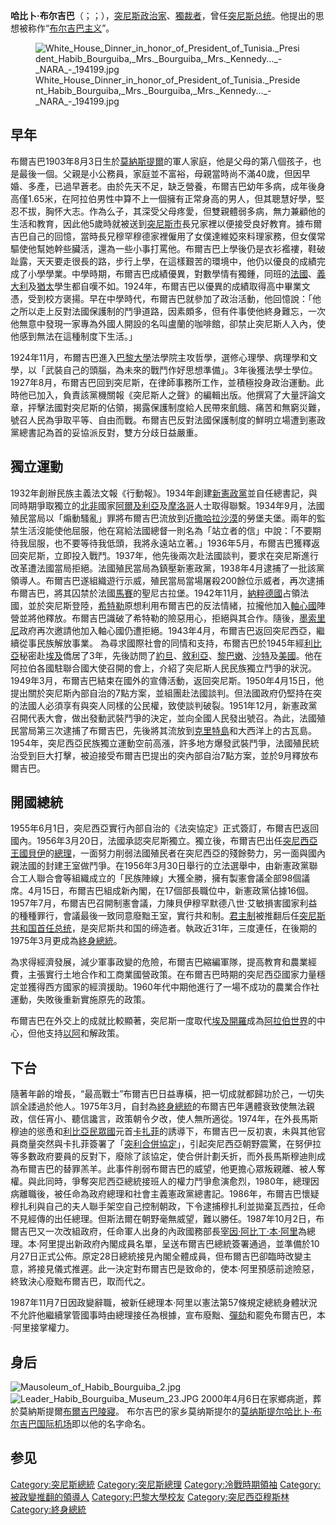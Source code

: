 {{Infobox_President
| name          = 哈比卜·布尔吉巴<br />{{rtl-lang|ar|الحبيب بورقيبة}}
| nationality   = {{TUN}}
| image         = Portrait officiel Bourguiba.png
| order         = 1
| office        = 突尼斯总统
| term_start    = 1957年7月25日
| term_end      = 1987年11月7日
| premier = {{link-en|巴希·拉德加姆|Bahi Ladgham}}（1969年－1970年）<br>{{link-en|赫迪·努伊拉|Hedi Nouira}}（1970年－1980年）<br>{{link-en|穆罕默德·姆扎利|Mohammed Mzali}}（1980年－1986年）<br>{{link-en|拉希德·斯法尔|Rachid Sfar}}（1986年－1987年）<br>[[宰因·阿比丁·本·阿里|宰因·阿比丁·本·阿里]]（1987年）
| successor     = [[宰因·阿比丁·本·阿里|宰因·阿比丁·本·阿里]]
| party           = [[社会主义宪政党|社会主义宪政党]] <small>（1964年－1987年）</small>
 | otherparty      = [[新宪政自由党|新宪政自由党]] <small>（1934年－1964年）</small><br/>[[宪政自由党|宪政自由党]] <small>（1930年－1934年）</small>
| birth_date    = {{birth date|1903|8|3}}
| birth_place   = [[File:Flag_of_Tunisia_with_French_canton.svg|25px]][[法屬突尼斯|法屬突尼斯]][[莫納斯提爾|莫納斯提爾]]
| death_date    = {{death date and age|2000|4|6|1903|8|3}}
| death_place   = [[突尼斯|突尼斯]]莫納斯提爾
| religion      = [[伊斯兰教|伊斯兰教]][[逊尼派|逊尼派]]
| signature     = 
}}
'''哈比卜·布尔吉巴'''（{{lang-ar|الحبيب بورقيبة}}；{{lang-fr|Habib Bourguiba}}；{{bd|1903年|8月3日|2000年|4月6日|catIdx=Bourguiba}}），[[突尼斯|突尼斯]][[政治家|政治家]]、[[獨裁者|獨裁者]]，曾任[[突尼斯总统|突尼斯总统]]。他提出的思想被称作“[[布尔吉巴主义|布尔吉巴主义]]”。

[[File:White_House_Dinner_in_honor_of_President_of_Tunisia._President_Habib_Bourguiba,_Mrs._Bourguiba,_Mrs._Kennedy..._-_NARA_-_194199.jpg|thumb]]

==早年==
布爾吉巴1903年8月3日生於[[莫納斯提爾|莫納斯提爾]]的軍人家庭，他是父母的第八個孩子，也是最後一個。父親是小公務員，家庭並不富裕，母親當時尚不滿40歲，但因早婚、多產，已過早蒼老。由於先天不足，缺乏營養，布爾吉巴幼年多病，成年後身高僅1.65米，在阿拉伯男性中算不上一個擁有正常身高的男人，但其聰慧好學，堅忍不拔，胸怀大志。作為么子，其深受父母疼愛，但雙親體弱多病，無力兼顧他的生活和教育，因此他5歲時就被送到[[突尼斯市|突尼斯市]]長兄家裡以便接受良好教育。據布爾吉巴自己的回憶，當時長兄穆罕穆德家裡僱用了女僕達維婭來料理家務，但女僕常驅使他幫她幹些臟活，還為一些小事打罵他。布爾吉巴上學後仍是衣衫襤褸，鞋破趾露，天天要走很長的路，步行上學，在這樣艱苦的環境中，他仍以優良的成績完成了小學學業。中學時期，布爾吉巴成績優異，對數學情有獨鍾，同班的[[法國|法國]]、[[義大利|義大利]]及[[猶太|猶太]]學生都自嘆不如。1924年，布爾吉巴以優異的成績取得高中畢業文憑，受到校方褒揚。早在中學時代，布爾吉巴就參加了政治活動，他回憶說：「他之所以走上反對法國保護制的鬥爭道路，因素頗多，但有件事使他終身難忘，一次他無意中發現一家專為外國人開設的名叫盧蘭的咖啡館，卻禁止突尼斯人入內，使他感到無法在這種制度下生活。」

1924年11月，布爾吉巴進入[[巴黎大學|巴黎大學]]法學院主攻哲學，選修心理學、病理學和文學，以「武裝自己的頭腦，為未來的戰鬥作好思想準備」。3年後獲法學士學位。1927年8月，布爾吉巴回到突尼斯，在律師事務所工作，並積極投身政治運動。此時他已加入{{tsl|en|Destour|憲政黨}}，負責該黨機關報《突尼斯人之聲》的編輯出版。他撰寫了大量評論文章，抨擊法國對突尼斯的佔領，揭露保護制度給人民帶來飢餓、痛苦和無窮災難，號召人民為爭取平等、自由而戰。布爾吉巴反對法國保護制度的鮮明立場遭到憲政黨總書記{{tsl|en|Abdelaziz Thâalbi|阿布德拉齊茲·薩阿勒比}}為首的妥協派反對，雙方分歧日益嚴重。
==獨立運動==
1932年創辦民族主義法文報《行動報》。1934年創建[[新憲政黨|新憲政黨]]並自任總書記，與同時期爭取獨立的[[北非|北非]]國家[[阿爾及利亞|阿爾及利亞]]及[[摩洛哥|摩洛哥]]人士取得聯繫。1934年9月，法國殖民當局以「煽動騷亂」罪將布爾吉巴流放到近[[撒哈拉沙漠|撒哈拉沙漠]]的勞堡夫堡。兩年的監禁生活沒能使他屈服，他在寫給法國總督一則名為「站立者的信」中說：「不要期待我屈服，也不要等待我低頭，我將永遠站立著。」1936年5月，布爾吉巴獲釋返回突尼斯，立即投入戰鬥。1937年，他先後兩次赴法國談判，要求在突尼斯進行改革遭法國當局拒絕。法國殖民當局為鎮壓新憲政黨，1938年4月逮捕了一批該黨領導人。布爾吉巴遂組織遊行示威，殖民當局當場屠殺200餘位示威者，再次逮捕布爾吉巴，將其囚禁於法國[[馬賽|馬賽]]的聖尼古拉堡。1942年11月，[[納粹德國|納粹德國]]占領法國，並於突尼斯登陸，[[希特勒|希特勒]]原想利用布爾吉巴的反法情緒，拉攏他加入[[軸心國|軸心國]]陣營並將他釋放。布爾吉巴識破了希特勒的險惡用心，拒絕與其合作。隨後，[[墨索里尼|墨索里尼]]政府再次邀請他加入軸心國仍遭拒絕。1943年4月，布爾吉巴返回突尼西亞，繼續從事民族解放事業。
為尋求國際社會的同情和支持，布爾吉巴於1945年經[[利比亞|利比亞]]秘密赴[[埃及|埃及]]僑居了3年，先後訪問了[[約旦|約旦]]、[[敘利亞|敘利亞]]、[[黎巴嫩|黎巴嫩]]、[[沙特|沙特]]及[[美國|美國]]。他在阿拉伯各國駐聯合國大使召開的會上，介紹了突尼斯人民民族獨立鬥爭的狀況。1949年3月，布爾吉巴結束在國外的宣傳活動，返回突尼斯。1950年4月15日，他提出關於突尼斯內部自治的7點方案，並組團赴法國談判。但法國政府仍堅持在突的法國人必須享有與突人同樣的公民權，致使談判破裂。1951年12月，新憲政黨召開代表大會，做出發動武裝鬥爭的決定，並向全國人民發出號召。為此，法國殖民當局第三次逮捕了布爾吉巴，先後將其流放到[[克里特島|克里特島]]和大西洋上的古瓦島。1954年，突尼西亞民族獨立運動空前高漲，許多地方爆發武裝鬥爭，法國殖民統治受到巨大打擊，被迫接受布爾吉巴提出的突內部自治7點方案，並於9月釋放布爾吉巴。
==開國總統==
1955年6月1日，突尼西亞實行內部自治的《法突協定》正式簽訂，布爾吉巴返回國內。1956年3月20日，法國承認突尼斯獨立。獨立後，布爾吉巴出任[[突尼西亞君主列表|突尼西亞王國貝伊]]{{tsl|en|Muhammad VIII al-Amin|穆罕默德八世·艾敏}}的[[突尼斯總理|總理]]，一面努力削弱法國殖民者在突尼西亞的殘餘勢力，另一面與國內親法國的封建王室做鬥爭。在1956年3月30日舉行的立法選舉中，由新憲政黨聯合工人聯合會等組織成立的「民族陣線」大獲全勝，擁有製憲會議全部98個議席。4月15日，布爾吉巴組成新內閣，在17個部長職位中，新憲政黨佔據16個。1957年7月，布爾吉巴召開制憲會議，力陳貝伊穆罕默德八世·艾敏損害國家利益的種種罪行，會議最後一致同意廢黜王室，實行共和制。[[君主制|君主制]]被推翻后任[[突尼斯共和国|突尼斯共和国]][[突尼斯总统|首任总统]]，是突尼斯共和国的缔造者。執政近31年，三度連任，在後期的1975年3月更成為[[終身總統|終身總統]]。

為求得經濟發展，減少軍事政變的危險，布爾吉巴縮編軍隊，提高教育和農業經費，主張實行土地合作和工商業國營政策。在布爾吉巴時期的突尼西亞國家力量穩定並獲得西方國家的經濟援助。1960年代中期他進行了一場不成功的農業合作社運動，失敗後重新實施原先的政策。

布爾吉巴在外交上的成就比較顯著，突尼斯一度取代[[埃及|埃及]][[開羅|開羅]]成為[[阿拉伯世界|阿拉伯世界]]的中心，但他支持[[以色列|以]][[阿拉伯國家|阿]]和解政策。

==下台==
隨著年齡的增長，“最高戰士”布爾吉巴日益專橫，把一切成就都歸功於己，一切失誤全諉過於他人。1975年3月，自封為[[終身總統|終身總統]]的布爾吉巴年邁體衰致使無法親政，信任宵小、聽信讒言，政策朝令夕改，使人無所適從。1974年，在外長馬斯穆迪的慫恿和[[利比亞民眾國|利比亞民眾國]]元首[[卡扎菲|卡扎菲]]的誘導下，布爾吉巴一反初衷，未與其他官員商量突然與卡扎菲簽署了「[[阿拉伯伊斯蘭共和國|突利合併協定]]」，引起突尼西亞朝野震驚，在努伊拉等多數政府要員的反對下，廢除了該協定，使合併計劃夭折，而外長馬斯穆迪則成為布爾吉巴的替罪羔羊。此事件削弱布爾吉巴的威望，他更擔心眾叛親離、被人奪權。與此同時，爭奪突尼西亞總統接班人的權力鬥爭愈演愈烈，1980年，總理{{tsl|en|Hedi Amara Nouira|赫迪·努伊拉}}因病離職後，{{tsl|en|Mohammed Mzali|穆罕默德·姆扎利}}被任命為政府總理和社會主義憲政黨總書記。1986年，布爾吉巴懷疑穆扎利與自己的夫人{{tsl|en|Wassila Ben Ammar|瓦西拉·本·阿瑪爾}}聯手架空自己控制朝政，下令逮捕穆扎利並拋棄瓦西拉，任命不見經傳的{{tsl|en|Rachid Sfar|拉希德·斯法爾}}出任總理。但斯法爾在朝野毫無威望，難以勝任。1987年10月2日，布爾吉巴又一次改組政府，任命軍人出身的內政國務部長[[宰因·阿比丁·本·阿里|宰因·阿比丁·本·阿里]]為總理。本·阿里提出新政府內閣成員名單，呈送布爾吉巴總統簽署通過，並準備於10月27日正式公佈。原定28日總統接見內閣全體成員，但布爾吉巴卻臨時改變主意，將接見儀式推遲。此一決定對布爾吉巴是致命的，使本·阿里預感前途險惡，終致決心廢黜布爾吉巴，取而代之。

1987年11月7日因政變辭職，被新任總理本·阿里以憲法第57條規定總統身體狀況不允許他繼續掌管國事時由總理接任為根據，宣布廢黜、[[彈劾|彈劾]]和罷免布爾吉巴，本·阿里接掌權力。

==身后==
[[File:Mausoleum_of_Habib_Bourguiba_2.jpg|thumb]]
[[File:Leader_Habib_Bourguiba_Museum_23.JPG|thumb]]
2000年4月6日在家鄉病逝，葬於莫納斯提爾[[w:fr:Mausolée_de_Bourguiba|布爾吉巴陵寢]]。
布尔吉巴的家乡莫纳斯提尔的[[莫纳斯提尔哈比卜·布尔吉巴国际机场|莫纳斯提尔哈比卜·布尔吉巴国际机场]]即以他的名字命名。
==参见==
{{start box}}
{{succession box|title=[[突尼斯总统|突尼斯总统]]|before=无|after=[[宰因·阿比丁·本·阿里|宰因·阿比丁·本·阿里]]|years=1957－1987}}
{{succession box|title=[[憲政民主聯盟|憲政民主聯盟主席]]|before=無|after=[[宰因·阿比丁·本·阿里|宰因·阿比丁·本·阿里]]|years=1934－1987}}
{{end box}}
{{突尼斯总统}}
{{冷戰相關人物}}
{{Authority control}}
{{DEFAULTSORT:Bourguiba}}
[[Category:突尼斯總統|Category:突尼斯總統]]
[[Category:突尼斯總理|Category:突尼斯總理]]
[[Category:冷戰時期領袖|Category:冷戰時期領袖]]
[[Category:被政變推翻的領導人|Category:被政變推翻的領導人]]
[[Category:巴黎大學校友|Category:巴黎大學校友]]
[[Category:突尼西亞穆斯林|Category:突尼西亞穆斯林]]
[[Category:終身總統|Category:終身總統]]